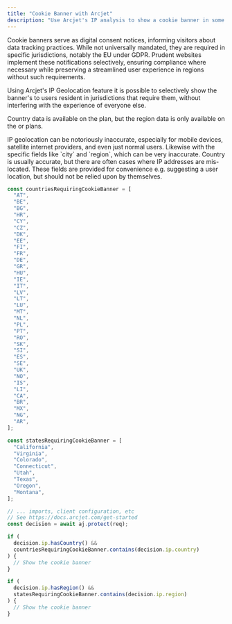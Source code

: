 ```yaml
---
title: "Cookie Banner with Arcjet"
description: "Use Arcjet's IP analysis to show a cookie banner in some jurisdictions."
---
```



Cookie banners serve as digital consent notices, informing visitors about data
tracking practices. While not universally mandated, they are required in
specific jurisdictions, notably the EU under GDPR. Prudent websites implement
these notifications selectively, ensuring compliance where necessary while
preserving a streamlined user experience in regions without such requirements.

Using Arcjet's IP Geolocation feature it is possible to selectively show the
banner's to users resident in jurisdictions that require them, without
interfering with the experience of everyone else.

Country data is available on the <Badge text="Free" variant="caution" /> plan,
but the region data is only available on the <Badge text="Pro" variant="note" />
or <Badge text="Enterprise" variant="tip" /> plans.

<Aside type="caution">
  IP geolocation can be notoriously inaccurate, especially for mobile devices,
  satellite internet providers, and even just normal users. Likewise with the
  specific fields like `city` and `region`, which can be very inaccurate.
  Country is usually accurate, but there are often cases where IP addresses are
  mis-located. These fields are provided for convenience e.g. suggesting a user
  location, but should not be relied upon by themselves.
</Aside>

```ts
const countriesRequiringCookieBanner = [
  "AT",
  "BE",
  "BG",
  "HR",
  "CY",
  "CZ",
  "DK",
  "EE",
  "FI",
  "FR",
  "DE",
  "GR",
  "HU",
  "IE",
  "IT",
  "LV",
  "LT",
  "LU",
  "MT",
  "NL",
  "PL",
  "PT",
  "RO",
  "SK",
  "SI",
  "ES",
  "SE",
  "UK",
  "NO",
  "IS",
  "LI",
  "CA",
  "BR",
  "MX",
  "NG",
  "AR",
];

const statesRequiringCookieBanner = [
  "California",
  "Virginia",
  "Colorado",
  "Connecticut",
  "Utah",
  "Texas",
  "Oregon",
  "Montana",
];

// ... imports, client configuration, etc
// See https://docs.arcjet.com/get-started
const decision = await aj.protect(req);

if (
  decision.ip.hasCountry() &&
  countriesRequiringCookieBanner.contains(decision.ip.country)
) {
  // Show the cookie banner
}

if (
  decision.ip.hasRegion() &&
  statesRequiringCookieBanner.contains(decision.ip.region)
) {
  // Show the cookie banner
}
```
